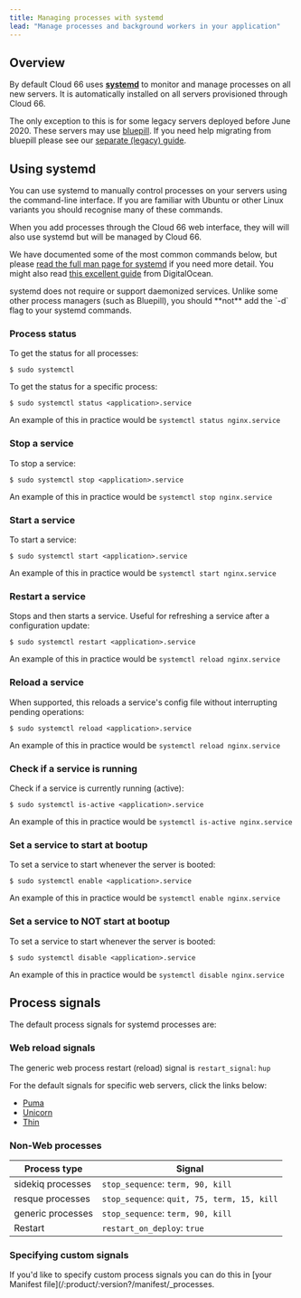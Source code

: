 ```yaml
---
title: Managing processes with systemd
lead: "Manage processes and background workers in your application"
---
```


## Overview

By default Cloud 66 uses [**systemd**](https://manpages.ubuntu.com/manpages/bionic/man1/systemd.1/) to monitor and manage processes on all new servers. It is automatically installed on all servers provisioned through Cloud 66. 

The only exception to this is for some legacy servers deployed before June 2020. These servers may use [bluepill](https://github.com/bluepill-rb/bluepill). If you need help migrating from bluepill please see our [separate (legacy) guide](/:product/:version?/servers/bluepill-legacy). 

## Using systemd

You can use systemd to manually control processes on your servers using the command-line interface. If you are familiar with Ubuntu or other Linux variants you should recognise many of these commands.

When you add processes through the Cloud 66 web interface, they will will also use systemd but will be managed by Cloud 66.

We have documented some of the most common commands below, but please [read the full man page for systemd](https://manpages.ubuntu.com/manpages/bionic/man1/systemd.1/) if you need more detail. You might also read [this excellent guide](https://www.digitalocean.com/community/tutorials/how-to-use-systemctl-to-manage-systemd-services-and-units) from DigitalOcean.

<Callout type="info" title="Daemonized services">
systemd does not require or support daemonized services. Unlike some other process managers (such as Bluepill), you should **not** add the `-d` flag to your systemd commands. 
</Callout>

### Process status

To get the status for all processes:

```shell
$ sudo systemctl 
```

To get the status for a specific process:

```shell 
$ sudo systemctl status <application>.service 
```

An example of this in practice would be `systemctl status nginx.service`

### Stop a service

To stop a service:

```shell 
$ sudo systemctl stop <application>.service 
```

An example of this in practice would be `systemctl stop nginx.service`

### Start a service

To start a service:

```shell 
$ sudo systemctl start <application>.service 
```

An example of this in practice would be `systemctl start nginx.service`

### Restart a service

Stops and then starts a service. Useful for refreshing a service after a configuration update:

```shell 
$ sudo systemctl restart <application>.service 
```

An example of this in practice would be `systemctl reload nginx.service`

### Reload a service

When supported, this reloads a service's config file without interrupting pending operations:

```shell 
$ sudo systemctl reload <application>.service 
```

An example of this in practice would be `systemctl reload nginx.service`

### Check if a service is running

Check if a service is currently running (active):

```shell 
$ sudo systemctl is-active <application>.service 
```

An example of this in practice would be `systemctl is-active nginx.service`

### Set a service to start at bootup

To set a service to start whenever the server is booted:

```shell 
$ sudo systemctl enable <application>.service 
```

An example of this in practice would be `systemctl enable nginx.service`

### Set a service to NOT start at bootup

To set a service to start whenever the server is booted:

```shell 
$ sudo systemctl disable <application>.service 
```

An example of this in practice would be `systemctl disable nginx.service`

## Process signals

The default process signals for systemd processes are:

### Web reload signals

The generic web process restart (reload) signal is `restart_signal`: `hup`

For the default signals for specific web servers, click the links below:

- [Puma](/:product/:version?/build-and-config/puma-rack-server#customizing-shutdown-and-reload-signals)
- [Unicorn](/:product/:version?/build-and-config/unicorn-rack-server#customizing-shutdown-and-reload-signals)
- [Thin](/:product/:version?/build-and-config/thin-rack-server#customizing-shutdown-and-reload-signals)

### Non-Web processes

|Process type|Signal|
|--- |--- |
|sidekiq processes|`stop_sequence`: `term, 90, kill`|
|resque processes|`stop_sequence`: `quit, 75, term, 15, kill`|
|generic processes|`stop_sequence`: `term, 90, kill`|
|Restart|`restart_on_deploy`: `true`|


### Specifying custom signals

If you'd like to specify custom process signals you can do this in [your Manifest file](/:product/:version?/manifest/_processes.
